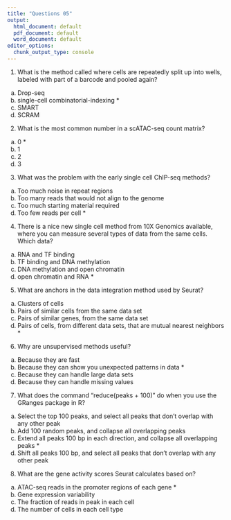 ```yaml
---
title: "Questions 05"
output:
  html_document: default
  pdf_document: default
  word_document: default
editor_options:
  chunk_output_type: console
---
```


1. What is the method called where cells are repeatedly split up into wells, labeled with part of a barcode and pooled again?
a) Drop-seq
b) single-cell combinatorial-indexing *
c) SMART
d) SCRAM
	
2. What is the most common number in a scATAC-seq count matrix?
a) 0 *
b) 1
c) 2
d) 3
	
3. What was the problem with the early single cell ChIP-seq methods?
a) Too much noise in repeat regions
b) Too many reads that would not align to the genome
c) Too much starting material required
d) Too few reads per cell *
	
4. There is a nice new single cell method from 10X Genomics available, where you can measure several types of data from the same cells. Which data?
a) RNA and TF binding
b) TF binding and DNA methylation
c) DNA methylation and open chromatin
d) open chromatin and RNA *

5. What are anchors in the data integration method used by Seurat?
a) Clusters of cells
b) Pairs of similar cells from the same data set
c) Pairs of similar genes, from the same data set
d) Pairs of cells, from different data sets, that are mutual nearest neighbors *

6. Why are unsupervised methods useful?
a) Because they are fast
b) Because they can show you unexpected patterns in data *
c) Because they can handle large data sets
d) Because they can handle missing values

7. What does the command “reduce(peaks + 100)” do when you use the GRanges package in R?
a) Select the top 100 peaks, and select all peaks that don’t overlap with any other peak
b) Add 100 random peaks, and collapse all overlapping peaks
c) Extend all peaks 100 bp in each direction, and collapse all overlapping peaks *
d) Shift all peaks 100 bp, and select all peaks that don’t overlap with any other peak

8. What are the gene activity scores Seurat calculates based on?
a) ATAC-seq reads in the promoter regions of each gene *
b) Gene expression variability
c) The fraction of reads in peak in each cell
d) The number of cells in each cell type